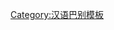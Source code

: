 {{User language-4|wuu-hu|-{迭个}-用户-{个}-'''[[:Category:Wuu-hu 使用者|上海言话]]'''[[:Category:Wuu-hu-4 使用者|讲勒-{交关}-道地]]。|上海话|13|9}}<noinclude>
[[Category:汉语巴别模板]]
</noinclude>